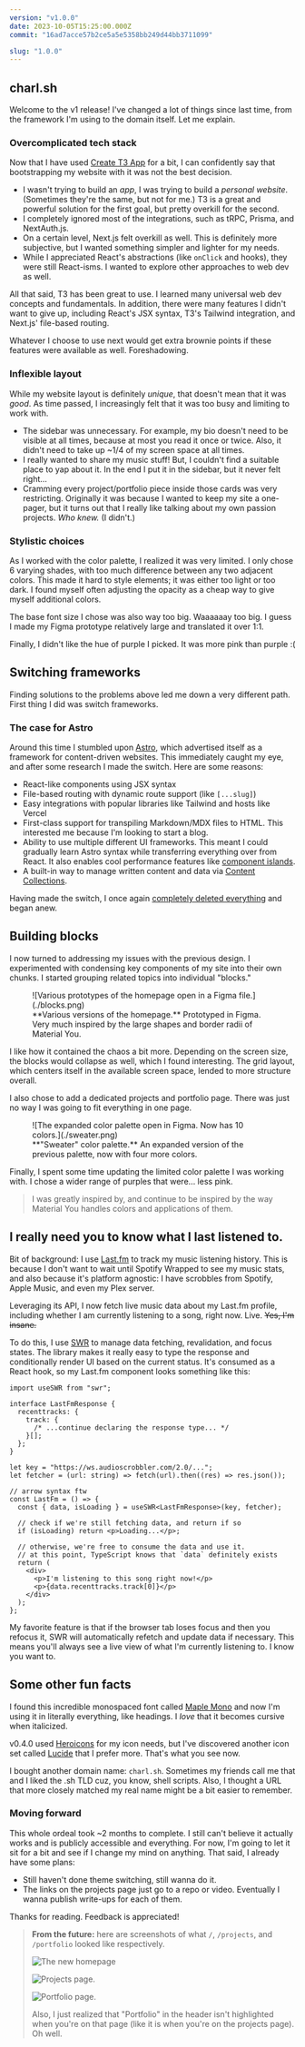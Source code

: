 ```yaml
---
version: "v1.0.0"
date: 2023-10-05T15:25:00.000Z
commit: "16ad7acce57b2ce5a5e5358bb249d44bb3711099"

slug: "1.0.0"
---
```


## charl.sh

Welcome to the v1 release! I've changed a lot of things since last time, from the framework I'm using to the domain itself. Let me explain.

### Overcomplicated tech stack

Now that I have used [Create T3 App](https://create.t3.gg) for a bit, I can confidently say that bootstrapping my website with it was not the best decision.

- I wasn't trying to build an _app_, I was trying to build a _personal website_. (Sometimes they're the same, but not for me.) T3 is a great and powerful solution for the first goal, but pretty overkill for the second.
- I completely ignored most of the integrations, such as tRPC, Prisma, and NextAuth.js.
- On a certain level, Next.js felt overkill as well. This is definitely more subjective, but I wanted something simpler and lighter for my needs.
- While I appreciated React's abstractions (like `onClick` and hooks), they were still React-isms. I wanted to explore other approaches to web dev as well.

All that said, T3 has been great to use. I learned many universal web dev concepts and fundamentals. In addition, there were many features I didn't want to give up, including React's JSX syntax, T3's Tailwind integration, and Next.js' file-based routing.

Whatever I choose to use next would get extra brownie points if these features were available as well. Foreshadowing.

### Inflexible layout

While my website layout is definitely _unique_, that doesn't mean that it was _good_. As time passed, I increasingly felt that it was too busy and limiting to work with.

- The sidebar was unnecessary. For example, my bio doesn't need to be visible at all times, because at most you read it once or twice. Also, it didn't need to take up ~1/4 of my screen space at all times.
- I really wanted to share my music stuff! But, I couldn't find a suitable place to yap about it. In the end I put it in the sidebar, but it never felt right...
- Cramming every project/portfolio piece inside those cards was very restricting. Originally it was because I wanted to keep my site a one-pager, but it turns out that I really like talking about my own passion projects. _Who knew._ (I didn't.)

### Stylistic choices

As I worked with the color palette, I realized it was very limited. I only chose 6 varying shades, with too much difference between any two adjacent colors. This made it hard to style elements; it was either too light or too dark. I found myself often adjusting the opacity as a cheap way to give myself additional colors.

The base font size I chose was also way too big. Waaaaaay too big. I guess I made my Figma prototype relatively large and translated it over 1:1.

Finally, I didn't like the hue of purple I picked. It was more pink than purple :\(

## Switching frameworks

Finding solutions to the problems above led me down a very different path. First thing I did was switch frameworks.

### The case for Astro

Around this time I stumbled upon [Astro](https://astro.build/), which advertised itself as a framework for content-driven websites. This immediately caught my eye, and after some research I made the switch. Here are some reasons:

- React-like components using JSX syntax
- File-based routing with dynamic route support (like `[...slug]`)
- Easy integrations with popular libraries like Tailwind and hosts like Vercel
- First-class support for transpiling Markdown/MDX files to HTML. This interested me because I'm looking to start a blog.
- Ability to use multiple different UI frameworks. This meant I could gradually learn Astro syntax while transferring everything over from React. It also enables cool performance features like [component islands](https://docs.astro.build/en/concepts/islands/).
- A built-in way to manage written content and data via [Content Collections](https://docs.astro.build/en/guides/content-collections/).

Having made the switch, I once again [completely deleted everything](https://github.com/aczw/personal-website/commit/1eaafc382b2bcd085272c8bd36f815cce41b1a7c) and began anew.

## Building blocks

I now turned to addressing my issues with the previous design. I experimented with condensing key components of my site into their own chunks. I started grouping related topics into individual "blocks."

<figure>
  ![Various prototypes of the homepage open in a Figma file.](./blocks.png)
  <figcaption>
    **Various versions of the homepage.** Prototyped in Figma. Very much inspired by the large
    shapes and border radii of Material You.
  </figcaption>
</figure>

I like how it contained the chaos a bit more. Depending on the screen size, the blocks would collapse as well, which I found interesting. The grid layout, which centers itself in the available screen space, lended to more structure overall.

I also chose to add a dedicated projects and portfolio page. There was just no way I was going to fit everything in one page.

<figure>
  ![The expanded color palette open in Figma. Now has 10 colors.](./sweater.png)
  <figcaption>
    **"Sweater" color palette.** An expanded version of the previous palette, now with four more
    colors.
  </figcaption>
</figure>

Finally, I spent some time updating the limited color palette I was working with. I chose a wider range of purples that were... less pink.

> I was greatly inspired by, and continue to be inspired by the way Material You handles colors and applications of them.

## I really need you to know what I last listened to.

Bit of background: I use [Last.fm](https://last.fm) to track my music listening history. This is because I don't want to wait until Spotify Wrapped to see my music stats, and also because it's platform agnostic: I have scrobbles from Spotify, Apple Music, and even my Plex server.

Leveraging its API, I now fetch live music data about my Last.fm profile, including whether I am currently listening to a song, right now. Live. ~~Yes, I'm insane.~~

To do this, I use [SWR](https://swr.vercel.app) to manage data fetching, revalidation, and focus states. The library makes it really easy to type the response and conditionally render UI based on the current status. It's consumed as a React hook, so my Last.fm component looks something like this:

```tsx
import useSWR from "swr";

interface LastFmResponse {
  recenttracks: {
    track: {
      /* ...continue declaring the response type... */
    }[];
  };
}

let key = "https://ws.audioscrobbler.com/2.0/...";
let fetcher = (url: string) => fetch(url).then((res) => res.json());

// arrow syntax ftw
const LastFm = () => {
  const { data, isLoading } = useSWR<LastFmResponse>(key, fetcher);

  // check if we're still fetching data, and return if so
  if (isLoading) return <p>Loading...</p>;

  // otherwise, we're free to consume the data and use it.
  // at this point, TypeScript knows that `data` definitely exists
  return (
    <div>
      <p>I'm listening to this song right now!</p>
      <p>{data.recenttracks.track[0]}</p>
    </div>
  );
};
```

My favorite feature is that if the browser tab loses focus and then you refocus it, SWR will automatically refetch and update data if necessary. This means you'll always see a live view of what I'm currently listening to. I know you want to.

## Some other fun facts

I found this incredible monospaced font called [Maple Mono](https://github.com/subframe7536/Maple-font) and now I'm using it in literally everything, like headings. I _love_ that it becomes cursive when italicized.

v0.4.0 used [Heroicons](https://heroicons.com/) for my icon needs, but I've discovered another icon set called [Lucide](https://lucide.dev/) that I prefer more. That's what you see now.

I bought another domain name: `charl.sh`. Sometimes my friends call me that and I liked the .sh TLD cuz, you know, shell scripts. Also, I thought a URL that more closely matched my real name might be a bit easier to remember.

### Moving forward

This whole ordeal took ~2 months to complete. I still can't believe it actually works and is publicly accessible and everything. For now, I'm going to let it sit for a bit and see if I change my mind on anything. That said, I already have some plans:

- Still haven't done theme switching, still wanna do it.
- The links on the projects page just go to a repo or video. Eventually I wanna publish write-ups for each of them.

Thanks for reading. Feedback is appreciated!

> **From the future:** here are screenshots of what `/`, `/projects`, and `/portfolio` looked like respectively.
>
> ![The new homepage](./charl-homepage.png)
>
> ![Projects page.](./charl-projects.png)
>
> ![Portfolio page.](./portfolio.png)
>
> Also, I just realized that "Portfolio" in the header isn't highlighted when you're on that page (like it is when you're on the projects page). Oh well.
